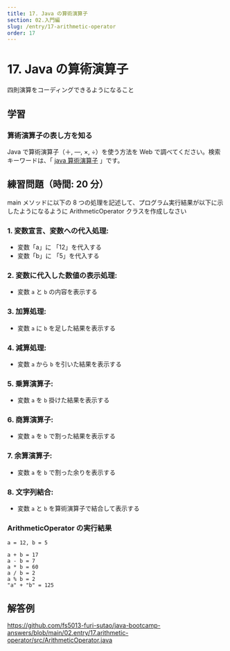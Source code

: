 ```yaml
---
title: 17. Java の算術演算子
section: 02.入門編
slug: /entry/17-arithmetic-operator
order: 17
---
```


# 17. Java の算術演算子

<p class="goal">四則演算をコーディングできるようになること</p>

## 学習

### 算術演算子の表し方を知る

Java で算術演算子（＋, ―, ×, ÷）を使う方法を Web で調べてください。検索キーワードは、「 [java 算術演算子](https://www.google.com/search?q=java+算術演算子) 」です。

## 練習問題（時間: 20 分）

main メソッドに以下の 8 つの処理を記述して、プログラム実行結果が以下に示したようになるように ArithmeticOperator クラスを作成しなさい

### 1. 変数宣言、変数への代入処理:

- 変数「a」に 「12」を代入する
- 変数「b」に 「5」を代入する

### 2. 変数に代入した数値の表示処理:

- 変数 `a` と `b` の内容を表示する

### 3. 加算処理:

- 変数 `a` に `b` を足した結果を表示する

### 4. 減算処理:

- 変数 `a` から `b` を引いた結果を表示する

### 5. 乗算演算子:

- 変数 `a` を `b` 掛けた結果を表示する

### 6. 商算演算子:

- 変数 `a` を `b` で割った結果を表示する

### 7. 余算演算子:

- 変数 `a` を `b` で割った余りを表示する

### 8. 文字列結合:

- 変数 `a` と `b` を算術演算子で結合して表示する

### ArithmeticOperator の実行結果

```
a = 12, b = 5

a + b = 17
a - b = 7
a * b = 60
a / b = 2
a % b = 2
"a" + "b" = 125
```

## 解答例

https://github.com/fs5013-furi-sutao/java-bootcamp-answers/blob/main/02.entry/17.arithmetic-operator/src/ArithmeticOperator.java
